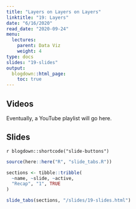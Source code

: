 ```yaml
---
title: "Layers on Layers on Layers"
linktitle: "19: Layers"
date: "6/16/2020"
read_date: "2020-09-24"
menu:
  lectures:
    parent: Data Viz
    weight: 4
type: docs
slides: "19-slides"
output:
  blogdown::html_page:
    toc: true
---
```


## Videos

Eventually, a YouTube playlist will go here. 

## Slides

`r blogdown::shortcode("slide-buttons")`

```r

source(here::here("R", "slide_tabs.R"))

sections <- tibble::tribble(
  ~name, ~slide, ~active,
  "Recap", "1", TRUE
)

slide_tabs(sections, "/slides/19-slides.html")
```